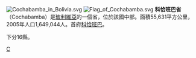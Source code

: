 [[File:Cochabamba_in_Bolivia.svg|right]]
[[File:Flag_of_Cochabamba.svg|right]]
'''科恰班巴省''' （Cochabamba）是[[玻利維亞|玻利維亞]]的一個省，位於該國中部。面積55,631平方公里，2005年人口1,649,044人。首府[[科恰班巴|科恰班巴]]。

下分16縣。

{{南美洲地理小作品}}
{{玻利维亚行政区划}}
[[Category:玻利維亞行政區劃|C]]